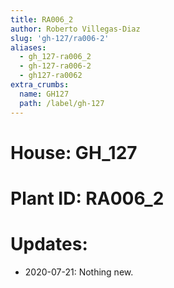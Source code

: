 ```yaml
---
title: RA006_2
author: Roberto Villegas-Diaz
slug: 'gh-127/ra006-2'
aliases:
  - gh_127-ra006_2
  - gh-127-ra006-2
  - gh127-ra0062
extra_crumbs:
  name: GH127
  path: /label/gh-127
---
```


# **House**: GH_127
# **Plant ID**: RA006_2
# **Updates**: 
 - 2020-07-21: Nothing new.
